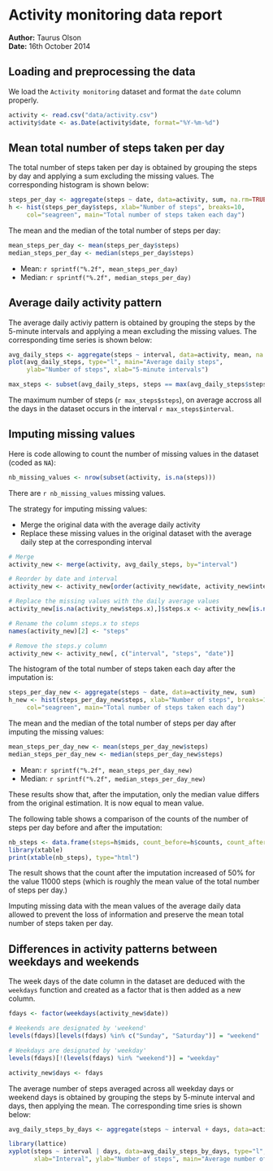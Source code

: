 # Activity monitoring data report


**Author:** Taurus Olson  
**Date:** 16th October 2014


## Loading and preprocessing the data

We load the `Activity monitoring` dataset and format the `date` column properly.

```r
activity <- read.csv("data/activity.csv")
activity$date <- as.Date(activity$date, format="%Y-%m-%d")
```


## Mean total number of steps taken per day

The total number of steps taken per day is obtained by grouping the steps by
day and applying a sum excluding the missing values. The corresponding histogram 
is shown below:

```r
steps_per_day <- aggregate(steps ~ date, data=activity, sum, na.rm=TRUE)
h <- hist(steps_per_day$steps, xlab="Number of steps", breaks=10, 
     col="seagreen", main="Total number of steps taken each day")
```

The mean and the median of the total number of steps per day:

```r
mean_steps_per_day <- mean(steps_per_day$steps)
median_steps_per_day <- median(steps_per_day$steps)
```

* Mean: `r sprintf("%.2f", mean_steps_per_day)`
* Median: `r sprintf("%.2f", median_steps_per_day)`


## Average daily activity pattern

The average daily activiy pattern is obtained by grouping the steps by the
5-minute intervals and applying a mean excluding the missing values. The corresponding
time series is shown below:

```r
avg_daily_steps <- aggregate(steps ~ interval, data=activity, mean, na.rm = TRUE)
plot(avg_daily_steps, type="l", main="Average daily steps", 
     ylab="Number of steps", xlab="5-minute intervals")
```

```r
max_steps <- subset(avg_daily_steps, steps == max(avg_daily_steps$steps))
```

The maximum number of steps (`r max_steps$steps`), on average accross all the
days in the dataset occurs in the interval `r max_steps$interval`.


## Imputing missing values

Here is code allowing to count the number of missing values in the dataset (coded as `NA`):

```r
nb_missing_values <- nrow(subset(activity, is.na(steps)))
```

There are `r nb_missing_values` missing values.

The strategy for imputing missing values:

* Merge the original data with the average daily activity 
* Replace these missing values in the original dataset with the average daily step
  at the corresponding interval

```r
# Merge
activity_new <- merge(activity, avg_daily_steps, by="interval")

# Reorder by date and interval
activity_new <- activity_new[order(activity_new$date, activity_new$interval),]

# Replace the missing values with the daily average values
activity_new[is.na(activity_new$steps.x),]$steps.x <- activity_new[is.na(activity_new$steps.x),]$steps.y

# Rename the column steps.x to steps
names(activity_new)[2] <- "steps"

# Remove the steps.y column
activity_new <- activity_new[, c("interval", "steps", "date")]
```

The histogram of the total number of steps taken each day after the imputation is:

```r
steps_per_day_new <- aggregate(steps ~ date, data=activity_new, sum)
h_new <- hist(steps_per_day_new$steps, xlab="Number of steps", breaks=10, 
     col="seagreen", main="Total number of steps taken each day")
```

The mean and the median of the total number of steps per day after imputing the 
missing values:

```r
mean_steps_per_day_new <- mean(steps_per_day_new$steps)
median_steps_per_day_new <- median(steps_per_day_new$steps)
```

* Mean: `r sprintf("%.2f", mean_steps_per_day_new)`
* Median: `r sprintf("%.2f", median_steps_per_day_new)`

These results show that, after the imputation, only the median value differs
from the original estimation. It is now equal to mean value.  

The following table shows a comparison of the counts of the number of
steps per day before and after the imputation:

```r
nb_steps <- data.frame(steps=h$mids, count_before=h$counts, count_after=h_new$counts)
library(xtable)
print(xtable(nb_steps), type="html")
```

The result shows that the count after the imputation increased of 50% for the value
11000 steps (which is roughly the mean value of the total number of steps per day.)

Imputing missing data with the mean values of the average daily data allowed to
prevent the loss of information and preserve the mean total number of steps
taken per day. 


## Differences in activity patterns between weekdays and weekends

The week days of the date column in the dataset are deduced with the `weekdays`
function and created as a factor that is then added as a new column.

```r
fdays <- factor(weekdays(activity_new$date))

# Weekends are designated by 'weekend'
levels(fdays)[levels(fdays) %in% c("Sunday", "Saturday")] = "weekend" 

# Weekdays are designated by 'weekday'
levels(fdays)[!(levels(fdays) %in% "weekend")] = "weekday" 

activity_new$days <- fdays
```

The average number of steps averaged across all weekday days or weekend days is
obtained by grouping the steps by 5-minute interval and days, then applying the
mean. The corresponding time sries is shown below:

```r
avg_daily_steps_by_days <- aggregate(steps ~ interval + days, data=activity_new, mean)

library(lattice)
xyplot(steps ~ interval | days, data=avg_daily_steps_by_days, type="l", layout = c(1, 2),
       xlab="Interval", ylab="Number of steps", main="Average number of steps taken per day")
```

